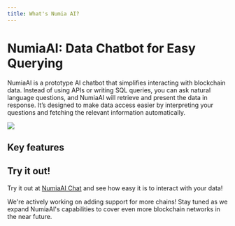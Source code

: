 ```yaml
---
title: What's Numia AI?
---
```


# NumiaAI: Data Chatbot for Easy Querying

NumiaAI is a prototype AI chatbot that simplifies interacting with blockchain data. Instead of using APIs or writing SQL queries, you can ask natural language questions, and NumiaAI will retrieve and present the data in response. It’s designed to make data access easier by interpreting your questions and fetching the relevant information automatically.


<Image 
  src="/media/ai/chatbot.png"
/>

## Key features
<CardList cols={3}>
<Card 
  title="Natural language queries"
  description="Ask questions in plain language, and NumiaAI processes them to fetch the relevant data."
  icon="leaf"
  iconType="regular"
  iconSize="32px"
/>
<Card 
  title="Data insights"
  description="Receive both text-based answers and visual responses like charts for deeper analysis."
  icon="presentation-chart"
  iconType="regular"
  iconSize="32px"
/>
<Card 
  title="Simplified access"
  description="Streamline data querying by removing the need for complex APIs or SQL queries."
  icon="key"
  iconType="regular"
  iconSize="32px"
/>
</CardList>

## Try it out!

Try it out at [NumiaAI Chat](https://chat.numia.xyz/) and see how easy it is to interact with your data!

<Callout type="info" title="More chains coming soon">
We're actively working on adding support for more chains! Stay tuned as we expand NumiaAI's capabilities to cover even more blockchain networks in the near future.
</Callout>